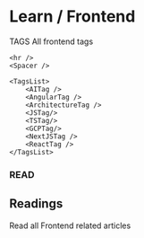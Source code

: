 
# Learn / Frontend

<LatestFrontendReadingHero />

<Spacer />

<article className="bg-neutral-500 bg-opacity-10 mb-20 p-2 pb-5 rounded-3xl">
    <HeaderText size="h3" color="gray">TAGS</HeaderText>
    <HeaderText size="h2">All frontend tags</HeaderText>
    <Text color="gray" textLines={[
        "Tag purpose is to show what is the topic of given",
        "article. Click one to see all related articles."
    ]} />
    <Spacer />

    <hr />
    <Spacer />

    <TagsList>
        <AITag />
        <AngularTag />
        <ArchitectureTag />
        <JSTag/>
        <TSTag/>
        <GCPTag/>
        <NextJSTag />
        <ReactTag />
    </TagsList>
</article>

<h3 className="text-lg mb-2 text-gray-500 font-bold">READ</h3>
<h2 className="text-4xl mb-3 font-bold">Readings</h2>
<p className="mb-10 text-gray-500">Read all Frontend related articles</p>

<PostsList posts={FrontendPosts} />
